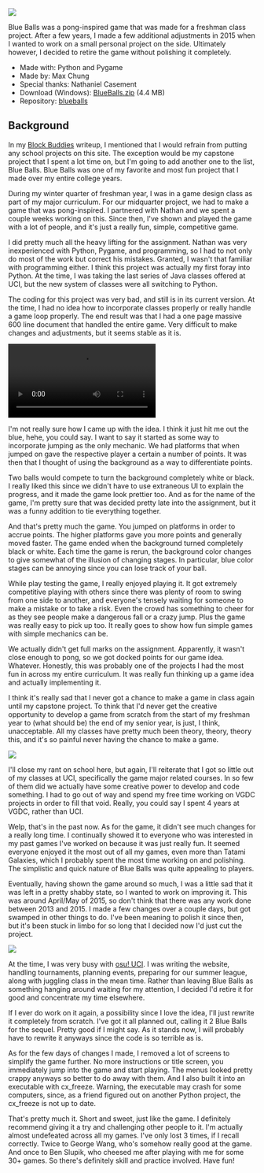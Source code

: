 <img src="https://maxrchung-rails.s3.amazonaws.com/uploads/blueballs_banner.png" />

Blue Balls was a pong-inspired game that was made for a freshman class project. After a few years, I made a few additional adjustments in 2015 when I wanted to work on a small personal project on the side. Ultimately however, I decided to retire the game without polishing it completely.

- Made with: Python and Pygame
- Made by: Max Chung
- Special thanks: Nathaniel Casement
- Download (Windows): [BlueBalls.zip](https://maxrchung-rails.s3.amazonaws.com/uploads/BlueBalls.zip) (4.4 MB)
- Repository: [blueballs](https://github.com/maxrchung/blueballs)

## Background

In my [Block Buddies](blockbuddies) writeup, I mentioned that I would refrain from putting any school projects on this site. The exception would be my capstone project that I spent a lot time on, but I'm going to add another one to the list, Blue Balls. Blue Balls was one of my favorite and most fun project that I made over my entire college years.

During my winter quarter of freshman year, I was in a game design class as part of my major curriculum. For our midquarter project, we had to make a game that was pong-inspired. I partnered with Nathan and we spent a couple weeks working on this. Since then, I've shown and played the game with a lot of people, and it's just a really fun, simple, competitive game.

I did pretty much all the heavy lifting for the assignment. Nathan was very inexperienced with Python, Pygame, and programming, so I had to not only do most of the work but correct his mistakes. Granted, I wasn't that familiar with programming either. I think this project was actually my first foray into Python. At the time, I was taking the last series of Java classes offered at UCI, but the new system of classes were all switching to Python.

The coding for this project was very bad, and still is in its current version. At the time, I had no idea how to incorporate classes properly or really handle a game loop properly. The end result was that I had a one page massive 600 line document that handled the entire game. Very difficult to make changes and adjustments, but it seems stable as it is.

<video autoPlay loop controls>
  <source src="https://maxrchung-rails.s3.amazonaws.com/uploads/fire_roller.webm" />
</video>

I'm not really sure how I came up with the idea. I think it just hit me out the blue, hehe, you could say. I want to say it started as some way to incorporate jumping as the only mechanic. We had platforms that when jumped on gave the respective player a certain a number of points. It was then that I thought of using the background as a way to differentiate points.

Two balls would compete to turn the background completely white or black. I really liked this since we didn't have to use extraneous UI to explain the progress, and it made the game look prettier too. And as for the name of the game, I'm pretty sure that was decided pretty late into the assignment, but it was a funny addition to tie everything together.

And that's pretty much the game. You jumped on platforms in order to accrue points. The higher platforms gave you more points and generally moved faster. The game ended when the background turned completely black or white. Each time the game is rerun, the background color changes to give somewhat of the illusion of changing stages. In particular, blue color stages can be annoying since you can lose track of your ball.

While play testing the game, I really enjoyed playing it. It got extremely competitive playing with others since there was plenty of room to swing from one side to another, and everyone's tensely waiting for someone to make a mistake or to take a risk. Even the crowd has something to cheer for as they see people make a dangerous fall or a crazy jump. Plus the game was really easy to pick up too. It really goes to show how fun simple games with simple mechanics can be.

We actually didn't get full marks on the assignment. Apparently, it wasn't close enough to pong, so we got docked points for our game idea. Whatever. Honestly, this was probably one of the projects I had the most fun in across my entire curriculum. It was really fun thinking up a game idea and actually implementing it.

I think it's really sad that I never got a chance to make a game in class again until my capstone project. To think that I'd never get the creative opportunity to develop a game from scratch from the start of my freshman year to (what should be) the end of my senior year, is just, I think, unacceptable. All my classes have pretty much been theory, theory, theory this, and it's so painful never having the chance to make a game.

<img src="https://maxrchung-rails.s3.amazonaws.com/uploads/help_qq.jpg" />

I'll close my rant on school here, but again, I'll reiterate that I got so little out of my classes at UCI, specifically the game major related courses. In so few of them did we actually have some creative power to develop and code something. I had to go out of way and spend my free time working on VGDC projects in order to fill that void. Really, you could say I spent 4 years at VGDC, rather than UCI.

Welp, that's in the past now. As for the game, it didn't see much changes for a really long time. I continually showed it to everyone who was interested in my past games I've worked on because it was just really fun. It seemed everyone enjoyed it the most out of all my games, even more than Tatami Galaxies, which I probably spent the most time working on and polishing. The simplistic and quick nature of Blue Balls was quite appealing to players.

Eventually, having shown the game around so much, I was a little sad that it was left in a pretty shabby state, so I wanted to work on improving it. This was around April/May of 2015, so don't think that there was any work done between 2013 and 2015. I made a few changes over a couple days, but got swamped in other things to do. I've been meaning to polish it since then, but it's been stuck in limbo for so long that I decided now I'd just cut the project.

<img src="https://maxrchung-rails.s3.amazonaws.com/uploads/its_been_awhile.png" />

At the time, I was very busy with [osu! UCI](osuuci). I was writing the website, handling tournaments, planning events, preparing for our summer league, along with juggling class in the mean time. Rather than leaving Blue Balls as something hanging around waiting for my attention, I decided I'd retire it for good and concentrate my time elsewhere.

If I ever do work on it again, a possibility since I love the idea, I'll just rewrite it completely from scratch. I've got it all planned out, calling it 2 Blue Balls for the sequel. Pretty good if I might say. As it stands now, I will probably have to rewrite it anyways since the code is so terrible as is.

As for the few days of changes I made, I removed a lot of screens to simplify the game further. No more instructions or title screen, you immediately jump into the game and start playing. The menus looked pretty crappy anyways so better to do away with them. And I also built it into an executable with cx_freeze. Warning, the executable may crash for some computers, since, as a friend figured out on another Python project, the cx_freeze is not up to date.

That's pretty much it. Short and sweet, just like the game. I definitely recommend giving it a try and challenging other people to it. I'm actually almost undefeated across all my games. I've only lost 3 times, if I recall correctly. Twice to George Wang, who's somehow really good at the game. And once to Ben Slupik, who cheesed me after playing with me for some 30+ games. So there's definitely skill and practice involved. Have fun!
